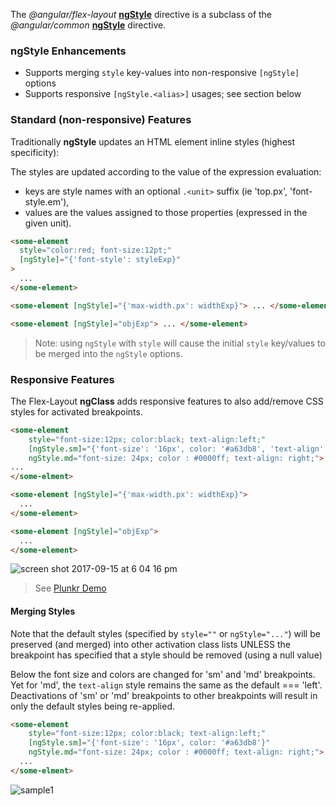 
<Meta title="主题/布局 Layout/ngStyle" id="ngStyle" />

The _@angular/flex-layout_ [**ngStyle**][ngstyle] directive is a subclass of the _@angular/common_
[**ngStyle**][aiongstyle] directive.

### ngStyle Enhancements

- Supports merging `style` key-values into non-responsive `[ngStyle]` options
- Supports responsive `[ngStyle.<alias>]` usages; see section below

### Standard (non-responsive) Features

Traditionally **ngStyle** updates an HTML element inline styles (highest specificity):

The styles are updated according to the value of the expression evaluation:

- keys are style names with an optional `.<unit>` suffix (ie 'top.px', 'font-style.em'),
- values are the values assigned to those properties (expressed in the given unit).

```html
<some-element
  style="color:red; font-size:12pt;"
  [ngStyle]="{'font-style': styleExp}"
>
  ...
</some-element>

<some-element [ngStyle]="{'max-width.px': widthExp}"> ... </some-element>

<some-element [ngStyle]="objExp"> ... </some-element>
```

> Note: using `ngStyle` with `style` will cause the initial `style` key/values to be merged into the `ngStyle` options.

### Responsive Features

The Flex-Layout **ngClass** adds responsive features to also add/remove CSS styles for activated breakpoints.

```html
<some-element
    style="font-size:12px; color:black; text-align:left;"
    [ngStyle.sm]="{'font-size': '16px', color: '#a63db8', 'text-align': 'center'}"
    ngStyle.md="font-size: 24px; color : #0000ff; text-align: right;">
...
</some-elment>

<some-element [ngStyle]="{'max-width.px': widthExp}">
  ...
</some-element>

<some-element [ngStyle]="objExp">
  ...
</some-element>
```

![screen shot 2017-09-15 at 6 04 16 pm](https://user-images.githubusercontent.com/210413/30506288-5adb4cc8-9a40-11e7-9701-e9973a1565f5.png)

> See [Plunkr Demo](https://plnkr.co/edit/s4ujRdD2RBkdJEYKxYtJ?p=preview)

#### Merging Styles

Note that the default styles (specified by `style=""` or `ngStyle="..."`) will be preserved (and merged) into other
activation class lists UNLESS the breakpoint has specified that a style should be removed (using a null value)

Below the font size and colors are changed for 'sm' and 'md' breakpoints. Yet for 'md', the `text-align` style remains
the same as the default === 'left'. Deactivations of 'sm' or 'md' breakpoints to other breakpoints will result in only
the default styles being re-applied.

```html
<some-element
    style="font-size:12px; color:black; text-align:left;"
    [ngStyle.sm]="{'font-size': '16px', color: '#a63db8'}"
    ngStyle.md="font-size: 24px; color : #0000ff; text-align: right;">
  ...
</some-elment>
```

![sample1](https://user-images.githubusercontent.com/210413/30512495-e974c33a-9ab6-11e7-8dec-9805219baaac.jpg)

[ngstyle]: https://github.com/angular/flex-layout/blob/master/src/lib/extended/style/style.ts#L54
[aiongstyle]: https://github.com/angular/angular/blob/master/packages/common/src/directives/ng_style.ts#L34
